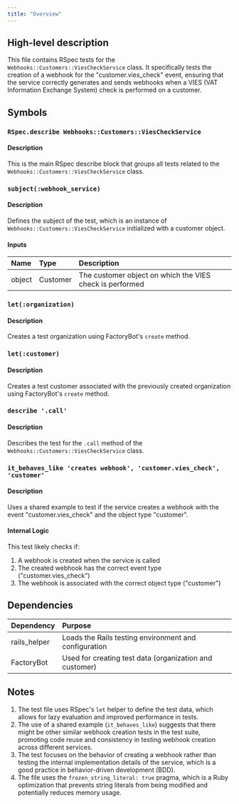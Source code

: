 ```yaml
---
title: "Overview"
---
```


## High-level description
This file contains RSpec tests for the `Webhooks::Customers::ViesCheckService` class. It specifically tests the creation of a webhook for the "customer.vies_check" event, ensuring that the service correctly generates and sends webhooks when a VIES (VAT Information Exchange System) check is performed on a customer.

## Symbols

### `RSpec.describe Webhooks::Customers::ViesCheckService`
#### Description
This is the main RSpec describe block that groups all tests related to the `Webhooks::Customers::ViesCheckService` class.

### `subject(:webhook_service)`
#### Description
Defines the subject of the test, which is an instance of `Webhooks::Customers::ViesCheckService` initialized with a customer object.

#### Inputs
| Name | Type | Description |
|:-----|:-----|:------------|
| object | Customer | The customer object on which the VIES check is performed |

### `let(:organization)`
#### Description
Creates a test organization using FactoryBot's `create` method.

### `let(:customer)`
#### Description
Creates a test customer associated with the previously created organization using FactoryBot's `create` method.

### `describe '.call'`
#### Description
Describes the test for the `.call` method of the `Webhooks::Customers::ViesCheckService` class.

### `it_behaves_like 'creates webhook', 'customer.vies_check', 'customer'`
#### Description
Uses a shared example to test if the service creates a webhook with the event "customer.vies_check" and the object type "customer".

#### Internal Logic
This test likely checks if:
1. A webhook is created when the service is called
2. The created webhook has the correct event type ("customer.vies_check")
3. The webhook is associated with the correct object type ("customer")

## Dependencies
| Dependency | Purpose |
|:-----------|:--------|
| rails_helper | Loads the Rails testing environment and configuration |
| FactoryBot | Used for creating test data (organization and customer) |

## Notes
1. The test file uses RSpec's `let` helper to define the test data, which allows for lazy evaluation and improved performance in tests.
2. The use of a shared example (`it_behaves_like`) suggests that there might be other similar webhook creation tests in the test suite, promoting code reuse and consistency in testing webhook creation across different services.
3. The test focuses on the behavior of creating a webhook rather than testing the internal implementation details of the service, which is a good practice in behavior-driven development (BDD).
4. The file uses the `frozen_string_literal: true` pragma, which is a Ruby optimization that prevents string literals from being modified and potentially reduces memory usage.